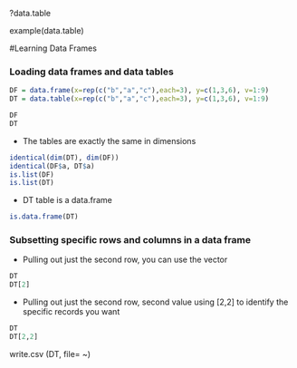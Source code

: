 ?data.table

example(data.table)

#Learning Data Frames

### Loading data frames and data tables 
```r
DF = data.frame(x=rep(c("b","a","c"),each=3), y=c(1,3,6), v=1:9)
DT = data.table(x=rep(c("b","a","c"),each=3), y=c(1,3,6), v=1:9)

DF
DT
```

* The tables are exactly the same in dimensions
```r
identical(dim(DT), dim(DF))
identical(DF$a, DT$a)
is.list(DF)
is.list(DT) 
```

* DT table is a data.frame
```r
is.data.frame(DT)
```


### Subsetting specific rows and columns in a data frame

* Pulling out just the second row, you can use the vector 
```r
DT
DT[2]
```

* Pulling out just the second row, second value using [2,2] to identify the specific records you want 
```r
DT
DT[2,2]
```

write.csv (DT, file= ~)

